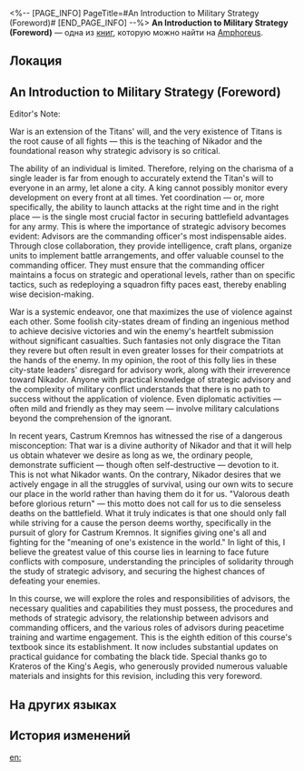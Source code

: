<%-- [PAGE_INFO]
PageTitle=#An Introduction to Military Strategy (Foreword)#
[END_PAGE_INFO] --%>
{{Дополнить}}
{{Книга Инфобокс
|id           = 461
|partIds      = 190772
|Название     = 
|Изображение  = Предмет Книга Амфореус 4.png
|Мир          = Amphoreus
|Томов        = 1
|Автор        = <!--нужно добавить-->
|Описание     = Looks like a military education textbook from ancient Castrum Kremnos. "War is an honor, an art, and a science" is written in small print on the front cover.
|Том1         = {{tx}}
|Источник1    = {{tx|Отсутствует источник}}
|Персонажи    = Nikador
|Фракции      = 
}}
'''An Introduction to Military Strategy (Foreword)''' — одна из [[Книги|книг]], которую можно найти на [[Amphoreus]].

==Локация==
{{Отметка карты|<!--название карты-->|<!--id отметки-->}}

==An Introduction to Military Strategy (Foreword)==
Editor's Note:

War is an extension of the Titans' will, and the very existence of Titans is the root cause of all fights &mdash; this is the teaching of Nikador and the foundational reason why strategic advisory is so critical.

The ability of an individual is limited. Therefore, relying on the charisma of a single leader is far from enough to accurately extend the Titan's will to everyone in an army, let alone a city. A king cannot possibly monitor every development on every front at all times. Yet coordination &mdash; or, more specifically, the ability to launch attacks at the right time and in the right place &mdash; is the single most crucial factor in securing battlefield advantages for any army. This is where the importance of strategic advisory becomes evident: Advisors are the commanding officer's most indispensable aides. Through close collaboration, they provide intelligence, craft plans, organize units to implement battle arrangements, and offer valuable counsel to the commanding officer. They must ensure that the commanding officer maintains a focus on strategic and operational levels, rather than on specific tactics, such as redeploying a squadron fifty paces east, thereby enabling wise decision-making.

War is a systemic endeavor, one that maximizes the use of violence against each other. Some foolish city-states dream of finding an ingenious method to achieve decisive victories and win the enemy's heartfelt submission without significant casualties. Such fantasies not only disgrace the Titan they revere but often result in even greater losses for their compatriots at the hands of the enemy. In my opinion, the root of this folly lies in these city-state leaders' disregard for advisory work, along with their irreverence toward Nikador. Anyone with practical knowledge of strategic advisory and the complexity of military conflict understands that there is no path to success without the application of violence. Even diplomatic activities &mdash; often mild and friendly as they may seem &mdash; involve military calculations beyond the comprehension of the ignorant.

In recent years, Castrum Kremnos has witnessed the rise of a dangerous misconception: That war is a divine authority of Nikador and that it will help us obtain whatever we desire as long as we, the ordinary people, demonstrate sufficient &mdash; though often self-destructive &mdash; devotion to it. This is not what Nikador wants. On the contrary, Nikador desires that we actively engage in all the struggles of survival, using our own wits to secure our place in the world rather than having them do it for us. "Valorous death before glorious return" &mdash; this motto does not call for us to die senseless deaths on the battlefield. What it truly indicates is that one should only fall while striving for a cause the person deems worthy, specifically in the pursuit of glory for Castrum Kremnos. It signifies giving one's all and fighting for the "meaning of one's existence in the world." In light of this, I believe the greatest value of this course lies in learning to face future conflicts with composure, understanding the principles of solidarity through the study of strategic advisory, and securing the highest chances of defeating your enemies.

In this course, we will explore the roles and responsibilities of advisors, the necessary qualities and capabilities they must possess, the procedures and methods of strategic advisory, the relationship between advisors and commanding officers, and the various roles of advisors during peacetime training and wartime engagement. This is the eighth edition of this course's textbook since its establishment. It now includes substantial updates on practical guidance for combating the black tide. Special thanks go to Krateros of the King's Aegis, who generously provided numerous valuable materials and insights for this revision, including this very foreword.

==На других языках==
{{На других языках
|en   = An Introduction to Military Strategy (Foreword)
|zhs  = 参谋学导论（序言）
|zht  = 參謀學導論（序言）
|ja   = 参謀学入門（序文）
|ko   = 참모학개론(서문)
|es   = Introducción a la estrategia militar (prólogo)
|fr   = Introduction à la stratégie militaire (avant-propos)
|ru   = Введение в военное дело (преамбула)
|th   = บทนำศาสตร์วางแผน (อารัมภบท)
|vi   = Giới Thiệu Về Tham Mưu Học (Lời Tựa)
|de   = Einführung in die Militärstrategie (Vorwort)
|id   = Pengantar Ilmu Staf Militer (Prolog)
|pt   = Uma Introdução à Estratégia Militar (Prefácio)
}}

==История изменений==
{{История изменений|3.5}}

[[en:]]